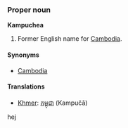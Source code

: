 ===Proper noun===
'''Kampuchea'''

# Former English name for [[Cambodia]].

====Synonyms====
*[[Cambodia]]

====Translations====
*[[Khmer]]: [[កម្ពុជា]] (Kampučā)
hej